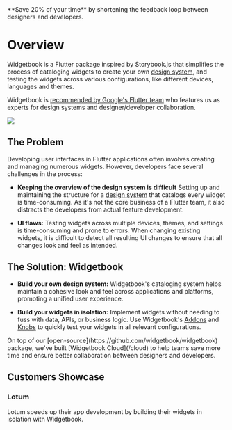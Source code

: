 <Card title="🎉 Widgetbook Cloud is now Live!" href="/cloud">
  **Save 20% of your time** by shortening the feedback loop between designers
  and developers.
</Card>

# Overview

Widgetbook is a Flutter package inspired by Storybook.js that simplifies the process of cataloging widgets to create your own [design system](/glossary/design-system), and testing the widgets across various configurations, like different devices, languages and themes.

Widgetbook is [recommended by Google's Flutter team](https://www.youtube.com/watch?v=-g2KYjiPzzA) who features us as experts for design systems and designer/developer collaboration.

<Image src="/assets/screenshots/widgetbook.png" zoom />

## The Problem

Developing user interfaces in Flutter applications often involves creating and managing numerous widgets. However, developers face several challenges in the process:

- **Keeping the overview of the design system is difficult** Setting up and maintaining the structure for a [design system](/glossary/design-system) that catalogs every widget is time-consuming. As it's not the core business of a Flutter team, it also distracts the developers from actual feature development.

- **UI flaws:** Testing widgets across multiple devices, themes, and settings is time-consuming and prone to errors. When changing existing widgets, it is difficult to detect all resulting UI changes to ensure that all changes look and feel as intended.

## The Solution: Widgetbook

- **Build your own design system:** Widgetbook's cataloging system helps maintain a cohesive look and feel across applications and platforms, promoting a unified user experience.

- **Build your widgets in isolation:** Implement widgets without needing to fuss with data, APIs, or business logic. Use Widgetbook's [Addons](/addons) and [Knobs](/knobs) to quickly test your widgets in all relevant configurations.

<Info>
  On top of our [open-source](https://github.com/widgetbook/widgetbook) package,
  we've built [Widgetbook Cloud](/cloud) to help teams save more time and ensure
  better collaboration between designers and developers.
</Info>

<YouTube id="Du5yVtnmNzg" />

## Customers Showcase

### Lotum

Lotum speeds up their app development by building their widgets in isolation with Widgetbook.

<YouTube id="0xV-OzfY2zg" />

